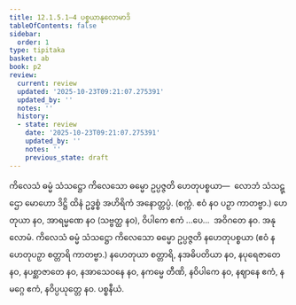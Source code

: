 ```yaml
---
title: 12.1.5.1–4 ပစ္စယာနုလောမာဒိ
tableOfContents: false
sidebar:
  order: 1
type: tipitaka
basket: ab
book: p2
review:
  current: review
  updated: '2025-10-23T09:21:07.275391'
  updated_by: ''
  notes: ''
  history:
  - state: review
    date: '2025-10-23T09:21:07.275391'
    updated_by: ''
    notes: ''
    previous_state: draft
---
```



<ReviewStatus review={frontmatter.review} showDetails={true} />

<HypothesisAnnotation frontmatter={frontmatter} />

<DynamicBreadcrumb />

<Division number="15" book="p2" e="ch" v="38" p="373">

<Paragraph number="3849" book="p2">
ကိလေသံ ဓမ္မံ သံသဋ္ဌော ကိလေသော ဓမ္မော ဥပ္ပဇ္ဇတိ ဟေတုပစ္စယာ—  လောဘံ သံသဋ္ဌော မောဟော ဒိဋ္ဌိ ထိနံ ဥဒ္ဓစ္စံ အဟိရိကံ အနောတ္တပ္ပံ. (စက္ကံ. ဧဝံ နဝ ပဉှာ ကာတဗ္ဗာ.)
</Paragraph>

<Paragraph number="3850" book="p2">
ဟေတုယာ နဝ, အာရမ္မဏေ နဝ (သဗ္ဗတ္ထ နဝ), ဝိပါကေ ဧကံ …ပေ…  အဝိဂတေ နဝ.

</Paragraph>
</Division>

<Paragraph number="3851" type="center" book="p2">
အနုလောမံ.


</Paragraph>

<Paragraph number="3852" book="p2">
ကိလေသံ ဓမ္မံ သံသဋ္ဌော ကိလေသော ဓမ္မော ဥပ္ပဇ္ဇတိ နဟေတုပစ္စယာ (ဧဝံ နဟေတုပဉှာ စတ္တာရိ ကာတဗ္ဗာ.)
</Paragraph>

<Paragraph number="3853" book="p2">
နဟေတုယာ စတ္တာရိ, နအဓိပတိယာ နဝ, နပုရေဇာတေ နဝ, နပစ္ဆာဇာတေ နဝ, နအာသေဝနေ နဝ, နကမ္မေ တီဏိ, နဝိပါကေ နဝ, နဈာနေ ဧကံ, နမဂ္ဂေ ဧကံ, နဝိပ္ပယုတ္တေ နဝ.

</Paragraph>

<Paragraph number="3854" type="center" book="p2">
ပစ္စနီယံ.
</Paragraph>